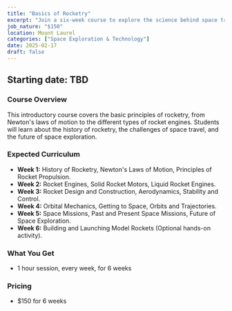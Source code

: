 ```yaml
---
title: "Basics of Rocketry"
excerpt: "Join a six-week course to explore the science behind space travel and learn the fundamental principles of rocket propulsion."
job_nature: "$150"
location: Mount Laurel
categories: ["Space Exploration & Technology"]
date: 2025-02-17
draft: false
---
```


## Starting date: TBD

### Course Overview

This introductory course covers the basic principles of rocketry, from Newton's laws of motion to the different types of rocket engines. Students will learn about the history of rocketry, the challenges of space travel, and the future of space exploration.

### Expected Curriculum

* **Week 1:** History of Rocketry,  Newton's Laws of Motion, Principles of Rocket Propulsion.
* **Week 2:** Rocket Engines, Solid Rocket Motors, Liquid Rocket Engines.
* **Week 3:** Rocket Design and Construction,  Aerodynamics, Stability and Control.
* **Week 4:** Orbital Mechanics,  Getting to Space, Orbits and Trajectories.
* **Week 5:** Space Missions,  Past and Present Space Missions, Future of Space Exploration.
* **Week 6:** Building and Launching Model Rockets (Optional hands-on activity).

### What You Get

- 1 hour session, every week, for 6 weeks

### Pricing
- $150 for 6 weeks